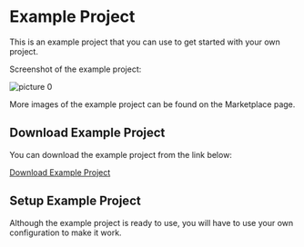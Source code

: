 # Example Project

This is an example project that you can use to get started with your own project.

Screenshot of the example project:

![picture 0](../../images/d6cb60cd14d96d8d3e97436b58594f48818b3d2f134910996615a4da975612e4.png)  

More images of the example project can be found on the Marketplace page.

## Download Example Project

You can download the example project from the link below:

[Download Example Project](https://github.com/betidestudio/SIK-Example-Project)

## Setup Example Project

Although the example project is ready to use, you will have to use your own configuration to make it work.